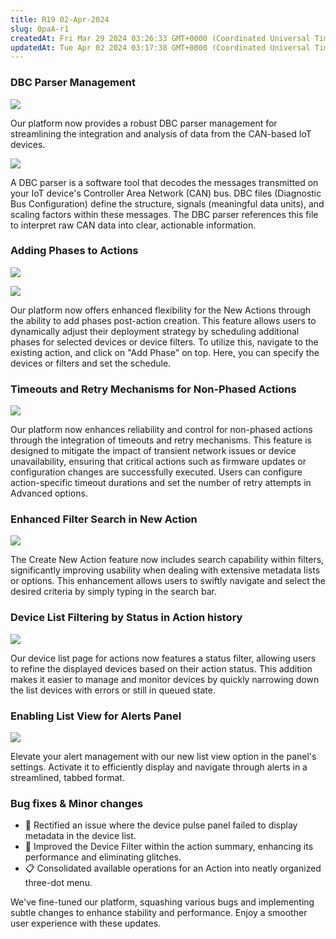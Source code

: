 ```yaml
---
title: R19 02-Apr-2024
slug: 0paA-r1
createdAt: Fri Mar 29 2024 03:26:33 GMT+0000 (Coordinated Universal Time)
updatedAt: Tue Apr 02 2024 03:17:38 GMT+0000 (Coordinated Universal Time)
---
```


### **DBC Parser Management**

![](/assets/qR2AxLWjPB2v0ZJm1IOT5_dbc-w.png)

Our platform now provides a robust DBC parser management for streamlining the integration and analysis of data from the CAN-based IoT devices.&#x20;

![](/assets/rKsR-I13r5HI3h1jeANlo_createdbc-w.png)

A DBC parser is a software tool that decodes the messages transmitted on your IoT device's Controller Area Network (CAN) bus.  DBC files (Diagnostic Bus Configuration) define the structure, signals (meaningful data units), and scaling factors within these messages. The DBC parser references this file to interpret raw CAN data into clear, actionable information.

### **Adding Phases to Actions**

![](/assets/BB49h42SYaTt4AutxnrHv_addphase-w.png)

![](/assets/EI90tE61WxzoZ1bwomWBX_addphase2-w.png)

Our platform now offers enhanced flexibility for the New Actions through the ability to add phases post-action creation. This feature allows users to dynamically adjust their deployment strategy by scheduling additional phases for selected devices or device filters. To utilize this, navigate to the existing action, and click on "Add Phase" on top. Here, you can specify the devices or filters and set the schedule.&#x20;

### **Timeouts and Retry Mechanisms for Non-Phased Actions**

![](/assets/sVRpQdm8dNlyB0UNrhgSQ_advanced-w.png)

Our platform now enhances reliability and control for non-phased actions through the integration of timeouts and retry mechanisms. This feature is designed to mitigate the impact of transient network issues or device unavailability, ensuring that critical actions such as firmware updates or configuration changes are successfully executed. Users can configure action-specific timeout durations and set the number of retry attempts in Advanced options.

### **Enhanced Filter Search in New Action**

![](/assets/DYqmdvot8GJp7SXyRA3bD_searchfilter-w.png)

The Create New Action feature now includes search capability within filters, significantly improving usability when dealing with extensive metadata lists or options. This enhancement allows users to swiftly navigate and select the desired criteria by simply typing in the search bar.

### **Device List Filtering by Status in Action history**

![](/assets/ow0qtr2T8HPeEk83F1CO2_action-device-filter-w.png)

Our device list page for actions now features a status filter, allowing users to refine the displayed devices based on their action status. This addition makes it easier to manage and monitor devices by quickly narrowing down the list devices with errors or still in queued state.

### Enabling List View for Alerts Panel

![](/assets/sZxJWGqwxM2ICifYSLIV1_tabbedviewalerts-w.png)

Elevate your alert management with our new list view option in the panel's settings. Activate it to efficiently display and navigate through alerts in a streamlined, tabbed format.

### Bug fixes & Minor changes

- 🐛 Rectified an issue where the device pulse panel failed to display metadata in the device list.
- 🚀 Improved the Device Filter within the action summary, enhancing its performance and eliminating glitches.
- 📋 Consolidated available operations for an Action into neatly organized three-dot menu.

We've fine-tuned our platform, squashing various bugs and implementing subtle changes to enhance stability and performance. Enjoy a smoother user experience with these updates.
